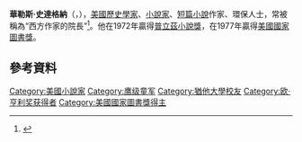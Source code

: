 {{infobox writer
| name          = 華勒斯·史達格納<br />Wallace Stegner
| image         = <!-- 檔案不存在 Wallace Stegner.jpg ，可從英文維基百科取得 -->
| imagesize     = 
| alt           = 
| caption       = 華勒斯·史達格納
| pseudonym     = 
| birth_name    = Wallace Earle Stegner
| birth_date    = {{Birth date|1909|2|18}}
| birth_place   = {{USA}}[[米爾斯湖_(愛荷華州)|米爾斯湖]]
| death_date    = {{Death date and age|1993|4|13|1909|2|18|mf=yes}}
| death_place   = {{USA}}[[聖塔菲_(新墨西哥州)|聖塔菲]]
| resting_place = 
| occupation    = [[歷史學家|歷史學家]]、[[小說家|小說家]]、[[短篇小說|短篇小說]]作家
| language      = [[英語|英語]]
| nationality   = {{USA}}
| education     = 
| alma_mater    = 
| period        = 1937–1993
| genre         = 
| subject       = 
| movement      = 
| notableworks  = 
| spouse        = Mary Stuart Page (1911–2010)
| children      = [[Page_Stegner|Page Stegner]]
| relative(s)   = 
| influences    = 
| influenced    = [[爱德华·艾比|爱德华·艾比]], [[Wendell_Berry|Wendell Berry]], [[西敏·達内西瓦爾|西敏·達内西瓦爾]], [[George_V._Higgins|George V. Higgins]], [[Thomas_McGuane|Thomas McGuane]], [[羅伯特·史通|羅伯特·史通]], [[Ken_Kesey|Ken Kesey]], [[Gordon_Lish|Gordon Lish]], [[Ernest_Gaines|Ernest Gaines]], [[賴瑞·麥可莫特瑞|賴瑞·麥可莫特瑞]]
| awards        = [[普立茲小說獎|普立茲小說獎]]<br>(1972, [[安眠的天使|安眠的天使]])<br>[[美國國家圖書獎|美國國家圖書獎]]<br>(1977, [[旁觀鳥|旁觀鳥]])
| signature     = 
| signature_alt = 
| website       = 
| portaldisp    = 
}}

'''華勒斯·史達格納'''（{{lang-en|'''Wallace Stegner'''}}，{{bd|1909年|2月18日|1993年|4月13日}}），[[美國|美國]][[歷史學家|歷史學家]]、[[小說家|小說家]]、[[短篇小說|短篇小說]]作家、環保人士，常被稱為“西方作家的院長”<ref>{{cite web|url=http://www.montana.edu/cpa/news/nwview.php?article=4110|title=New Stegner professor to hit the ground running|author=Evelyn Boswell|publisher=Montana State University News Service|date=2006-10-05|accessdate=2007-09-09|deadurl=yes|archiveurl=https://web.archive.org/web/20070820020652/http://www.montana.edu/cpa/news/nwview.php?article=4110|archivedate=2007-08-20}}</ref>。他在1972年贏得[[普立茲小說獎|普立茲小說獎]]，在1977年贏得[[美國國家圖書獎|美國國家圖書獎]]。

==參考資料==
{{reflist}}
{{普立茲小說獎}}
{{Authority control}}
{{DEFAULTSORT:Stegner, Wallace}}
[[Category:美國小說家|Category:美國小說家]]
[[Category:鹰级童军|Category:鹰级童军]]
[[Category:猶他大學校友|Category:猶他大學校友]]
[[Category:欧·亨利奖获得者|Category:欧·亨利奖获得者]]
[[Category:美國國家圖書獎得主|Category:美國國家圖書獎得主]]